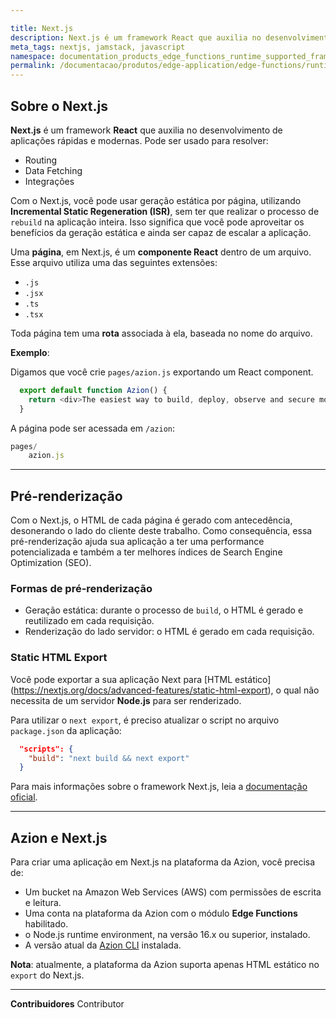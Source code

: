 ```yaml
---

title: Next.js
description: Next.js é um framework React que auxilia no desenvolvimento de aplicacões rápidas e modernas.
meta_tags: nextjs, jamstack, javascript
namespace: documentation_products_edge_functions_runtime_supported_frameworks_nextjs
permalink: /documentacao/produtos/edge-application/edge-functions/runtime-api/frameworks-suportados/nextjs/
---
```


## Sobre o Next.js

**Next.js** é um framework **React** que auxilia no desenvolvimento de aplicações rápidas e modernas. Pode ser usado para resolver:

- Routing
- Data Fetching
- Integrações

Com o Next.js, você pode usar geração estática por página, utilizando **Incremental Static Regeneration (ISR)**, sem ter que realizar o processo de `rebuild` na aplicação inteira. Isso significa que você pode aproveitar os benefícios da geração estática e ainda ser capaz de escalar a aplicação.

Uma **página**, em Next.js, é um **componente React** dentro de um arquivo. Esse arquivo utiliza uma das seguintes extensões:

- `.js`
- `.jsx`
- `.ts`
- `.tsx`

Toda página tem uma **rota** associada à ela, baseada no nome do arquivo.

**Exemplo**:

Digamos que você crie `pages/azion.js` exportando um React component.

```js
  export default function Azion() {
    return <div>The easiest way to build, deploy, observe and secure modern applications.</div>
  }
```

A página pode ser acessada em `/azion`:

```js
pages/
    azion.js
```

---

## Pré-renderização 

Com o Next.js, o HTML de cada página é gerado com antecedência, desonerando o lado do cliente deste trabalho. Como consequência, essa pré-renderização ajuda sua aplicação a ter uma performance potencializada e também a ter melhores índices de Search Engine Optimization (SEO).

### Formas de pré-renderização

- Geração estática: durante o processo de `build`, o HTML é gerado e reutilizado em cada requisição.
- Renderização do lado servidor: o HTML é gerado em cada requisição. 

### Static HTML Export

Você pode exportar a sua aplicação Next para [HTML estático] (https://nextjs.org/docs/advanced-features/static-html-export), o qual não necessita de um servidor **Node.js** para ser renderizado.

Para utilizar o `next export`, é preciso atualizar o script no arquivo `package.json` da aplicação:

```json
  "scripts": {
    "build": "next build && next export"
  }
```

Para mais informações sobre o framework Next.js, leia a [documentação oficial](https://nextjs.org/docs/getting-started).

---

## Azion e Next.js

Para criar uma aplicação em Next.js na plataforma da Azion, você precisa de:

- Um bucket na Amazon Web Services (AWS) com permissões de escrita e leitura.
- Uma conta na plataforma da Azion com o módulo **Edge Functions** habilitado.
- o Node.js runtime environment, na versão 16.x ou superior, instalado.
- A versão atual da [Azion CLI](/pt-br/documentacao/produtos/azion-cli/visao-geral/) instalada.

**Nota**: atualmente, a plataforma da Azion suporta apenas HTML estático no `export` do Next.js.



---


**Contribuidores** <ContributorList>Contributor</ContributorList>
